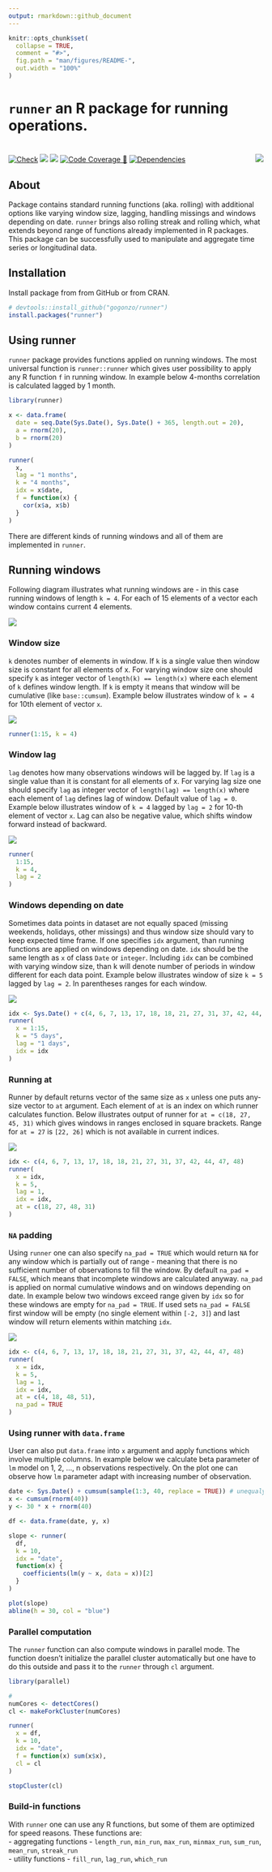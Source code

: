 ```yaml
---
output: rmarkdown::github_document
---
```


```r
knitr::opts_chunk$set(
  collapse = TRUE,
  comment = "#>",
  fig.path = "man/figures/README-",
  out.width = "100%"
)
```

# `runner` an R package for running operations.

# <img src="man/figures/hexlogo.png" align="right" />

<!-- badges: start -->
[![Check](https://github.com/gogonzo/runner/workflows/Check/badge.svg)](https://github.com/gogonzo/runner/actions)
[![](https://cranlogs.r-pkg.org/badges/runner)](https://CRAN.R-project.org/package=runner)
[![](https://ci.appveyor.com/api/projects/status/github/gogonzo/runner?branch=main&svg=true)](https://ci.appveyor.com/project/gogonzo/runner)
[![Code Coverage 📔](https://raw.githubusercontent.com/gogonzo/runner/_xml_coverage_reports/data/main/badge.svg)](https://raw.githubusercontent.com/gogonzo/runner/_xml_coverage_reports/data/main/coverage.xml)
[![Dependencies](https://tinyverse.netlify.com/badge/runner)](https://cran.r-project.org/package=runner)
<!-- badges: end -->

## About
Package contains standard running functions (aka. rolling) with additional 
options like varying window size, lagging, handling missings and windows 
depending on date. `runner` brings also rolling streak and rolling which, what 
extends beyond range of functions already implemented in R packages. This 
package can be successfully used to manipulate and aggregate time series or 
longitudinal data.

## Installation

Install package from from GitHub or from CRAN.

```r
# devtools::install_github("gogonzo/runner")
install.packages("runner")
```

## Using runner

`runner` package provides functions applied on running windows. The most 
universal function is `runner::runner` which gives user possibility to apply 
any R function `f` in running window. In example below 4-months correlation 
is calculated lagged by 
1 month.

```r
library(runner)

x <- data.frame(
  date = seq.Date(Sys.Date(), Sys.Date() + 365, length.out = 20),
  a = rnorm(20),
  b = rnorm(20)
)

runner(
  x, 
  lag = "1 months",
  k = "4 months", 
  idx = x$date, 
  f = function(x) {
    cor(x$a, x$b)
  }
)
```

There are different kinds of running windows and all of them are implemented in
`runner`.

## Running windows

Following diagram illustrates what running windows are - in this case running 
windows of length `k = 4`. For each of 15 elements of a vector each window 
contains current 4 elements.

![](man/figures/incrementalindex.png)


### Window size
`k` denotes number of elements in window. If `k` is a single value then window 
size is constant for all elements of x. For varying window size one should specify 
`k` as integer vector of `length(k) == length(x)` where each element of `k` 
defines window length. If `k` is empty it means that window will be cumulative 
(like `base::cumsum`). Example below illustrates window of `k = 4` for 10th 
element of vector `x`.  

![](man/figures/constantwindow.png)

```r
runner(1:15, k = 4)
```

### Window lag
`lag` denotes how many observations windows will be lagged by. If `lag` is a 
single value than it is constant for all elements of x. For varying lag size one 
should specify `lag` as integer vector of `length(lag) == length(x)` where each 
element of `lag` defines lag of window. Default value of `lag = 0`. Example 
below illustrates window of `k = 4` lagged by `lag = 2` for 10-th element of 
vector `x`. Lag can also be negative value, which shifts window forward instead 
of backward.

![](man/figures/laggedwindowklag.png)
```r
runner(
  1:15, 
  k = 4, 
  lag = 2
)
```

### Windows depending on date
Sometimes data points in dataset are not equally spaced (missing weekends, 
holidays, other missings) and thus window size should vary to keep expected time
frame.  If one specifies `idx` argument, than running functions are applied on 
windows depending on date. `idx` should be the same length as `x` of class `Date` 
or `integer`. Including `idx` can be combined with varying window size, than k
will denote number of periods in window different for each data point. Example
below illustrates window of size `k = 5` lagged by `lag = 2`. In parentheses 
ranges for each window.

![](man/figures/runningdatewindows.png)

```r
idx <- Sys.Date() + c(4, 6, 7, 13, 17, 18, 18, 21, 27, 31, 37, 42, 44, 47, 48)
runner(
  x = 1:15, 
  k = "5 days", 
  lag = "1 days", 
  idx = idx
)
```

### Running at

Runner by default returns vector of the same size as `x` unless one puts any-size 
vector to `at` argument. Each element of `at` is an index on which runner 
calculates function. Below illustrates output of runner for `at = c(18, 27, 45, 31)` 
which gives windows in ranges enclosed in square brackets. Range for `at = 27` is
`[22, 26]` which is not available in current indices.  

![](man/figures/runnerat.png)
```r
idx <- c(4, 6, 7, 13, 17, 18, 18, 21, 27, 31, 37, 42, 44, 47, 48)
runner(
  x = idx, 
  k = 5, 
  lag = 1, 
  idx = idx, 
  at = c(18, 27, 48, 31)
)
```

### `NA` padding  
Using `runner` one can also specify `na_pad = TRUE` which would return `NA` for 
any window which is partially out of range - meaning that there is no sufficient 
number of observations to fill the window. By default `na_pad = FALSE`, which 
means that incomplete windows are calculated anyway. `na_pad` is applied on 
normal cumulative windows and on windows depending on date. In example below two
windows exceed range given by `idx` so for these windows are empty for 
`na_pad = TRUE`. If used sets `na_pad = FALSE` first window will be empty 
(no single element within `[-2, 3]`) and last window will return elements within
matching `idx`.

![](man/figures/runneratdatenapad.png)

```r
idx <- c(4, 6, 7, 13, 17, 18, 18, 21, 27, 31, 37, 42, 44, 47, 48)
runner(
  x = idx, 
  k = 5, 
  lag = 1, 
  idx = idx, 
  at = c(4, 18, 48, 51),
  na_pad = TRUE
)
```

### Using runner with `data.frame` 

User can also put `data.frame` into `x` argument and apply functions which involve
multiple columns. In example below we calculate beta parameter of `lm` model on 
1, 2, ..., n observations respectively. On the plot one can observe how `lm`
parameter adapt with increasing number of observation.

```r
date <- Sys.Date() + cumsum(sample(1:3, 40, replace = TRUE)) # unequaly spaced time series
x <- cumsum(rnorm(40))
y <- 30 * x + rnorm(40)

df <- data.frame(date, y, x)

slope <- runner(
  df,
  k = 10,
  idx = "date",
  function(x) {
    coefficients(lm(y ~ x, data = x))[2]
  }
)

plot(slope)
abline(h = 30, col = "blue")
```

### Parallel computation

The `runner` function can also compute windows in parallel mode. The function
doesn't initialize the parallel cluster automatically but one have to
do this outside and pass it to the `runner` through `cl` argument.

```r
library(parallel)

# 
numCores <- detectCores()
cl <- makeForkCluster(numCores)

runner(
  x = df,
  k = 10,
  idx = "date",
  f = function(x) sum(x$x),
  cl = cl
)

stopCluster(cl)
```


### Build-in functions
With `runner` one can use any R functions, but some of them are optimized for 
speed reasons.
These functions are:  
- aggregating functions - `length_run`, `min_run`, `max_run`, `minmax_run`,
`sum_run`, `mean_run`, `streak_run`  
- utility functions - `fill_run`, `lag_run`, `which_run`
